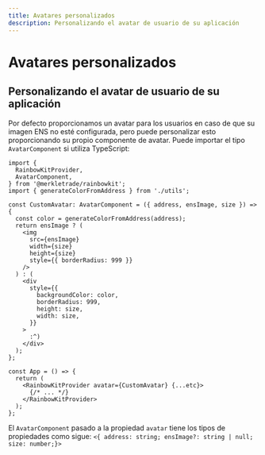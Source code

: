 ```yaml
---
title: Avatares personalizados
description: Personalizando el avatar de usuario de su aplicación
---
```


# Avatares personalizados

## Personalizando el avatar de usuario de su aplicación

Por defecto proporcionamos un avatar para los usuarios en caso de que su imagen ENS no esté configurada, pero puede personalizar esto proporcionando su propio componente de avatar. Puede importar el tipo `AvatarComponent` si utiliza TypeScript:

```tsx
import {
  RainbowKitProvider,
  AvatarComponent,
} from '@merkletrade/rainbowkit';
import { generateColorFromAddress } from './utils';

const CustomAvatar: AvatarComponent = ({ address, ensImage, size }) => {
  const color = generateColorFromAddress(address);
  return ensImage ? (
    <img
      src={ensImage}
      width={size}
      height={size}
      style={{ borderRadius: 999 }}
    />
  ) : (
    <div
      style={{
        backgroundColor: color,
        borderRadius: 999,
        height: size,
        width: size,
      }}
    >
      :^)
    </div>
  );
};

const App = () => {
  return (
    <RainbowKitProvider avatar={CustomAvatar} {...etc}>
      {/* ... */}
    </RainbowKitProvider>
  );
};
```

El `AvatarComponent` pasado a la propiedad `avatar` tiene los tipos de propiedades como sigue: `<{ address: string; ensImage?: string | null; size: number;}>`
